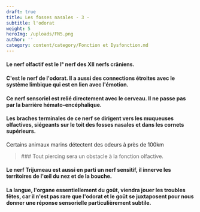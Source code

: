 ```yaml
---
draft: true
title: Les fosses nasales - 3 -
subtitle: l'odorat
weight: 5
heroImg: /uploads/FN5.png
author: ''
category: content/category/Fonction et Dysfonction.md
---
```


#### Le nerf  olfactif est le I° nerf des XII nerfs crâniens.

<Space height={15} />

#### C'est **le nerf de l'odorat**.  Il a aussi des connections étroites avec le système limbique qui est en lien avec l'émotion.

#### Ce nerf sensoriel est relié directement avec le cerveau. Il ne passe pas par la barrière hémato-encéphalique.

#### Les braches terminales de ce nerf se dirigent vers les  muqueuses  olfactives, siégeants sur le toit des fosses nasales et dans les cornets supérieurs.

Certains animaux marins détectent des odeurs à près de 100km

<Space height={20} />

<BlockQuote>
  ### Tout piercing sera un obstacle à la fonction olfactive.
</BlockQuote>

#### Le nerf Trijumeau est aussi en parti un nerf sensitif, il innerve les territoires de l'œil du nez et de la bouche.

<Space height={20} />

#### La langue, l'organe essentiellement du goût, viendra jouer les troubles fêtes, car il n'est pas rare que l'odorat et le goût se juxtaposent pour nous donner   une réponse sensorielle particulièrement subtile.
